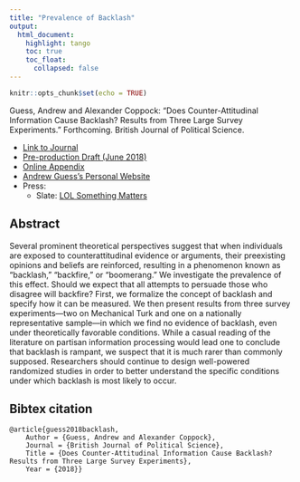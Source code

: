 ```yaml
---
title: "Prevalence of Backlash"
output: 
  html_document:
    highlight: tango
    toc: true
    toc_float:
      collapsed: false
---
```


```r
knitr::opts_chunk$set(echo = TRUE)
```

Guess, Andrew and Alexander Coppock: “Does Counter-Attitudinal Information Cause Backlash? Results from Three Large Survey Experiments.” Forthcoming. British Journal of Political Science.

- [Link to Journal](https://doi.org/10.1017/S0007123418000327)
- [Pre-production Draft (June 2018)](papers/GC_backlash_preprint.pdf)
- [Online Appendix](papers/GC_backlash_appendix.pdf)
- [Andrew Guess's Personal Website](https://andyguess.com/)
- Press:
    - Slate: [LOL Something Matters](https://slate.com/health-and-science/2018/01/weve-been-told-were-living-in-a-post-truth-age-dont-believe-it.html)


## Abstract

Several prominent theoretical perspectives suggest that when individuals are exposed to counterattitudinal evidence or arguments, their preexisting opinions and beliefs are reinforced, resulting in a phenomenon known as “backlash,” “backfire,” or “boomerang.” We investigate the prevalence of this effect. Should we expect that all attempts to persuade those who disagree will backfire? First, we formalize the concept of backlash and specify how it can be measured. We then present results from three survey experiments—two on Mechanical Turk and one on a nationally representative sample—in which we find no evidence of backlash, even under theoretically favorable conditions. While a casual reading of the literature on partisan information processing would lead one to conclude that backlash is rampant, we suspect that it is much rarer than commonly supposed. Researchers should continue to design well-powered randomized studies in order to better understand the specific conditions under
which backlash is most likely to occur.

## Bibtex citation

```
@article{guess2018backlash,
	Author = {Guess, Andrew and Alexander Coppock},
	Journal = {British Journal of Political Science},
	Title = {Does Counter-Attitudinal Information Cause Backlash? Results from Three Large Survey Experiments},
	Year = {2018}}
```
